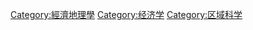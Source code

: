 {{Commonscat|Economic geography}}

[[Category:經濟地理學|Category:經濟地理學]]
[[Category:经济学|Category:经济学]]
[[Category:区域科学|Category:区域科学]]